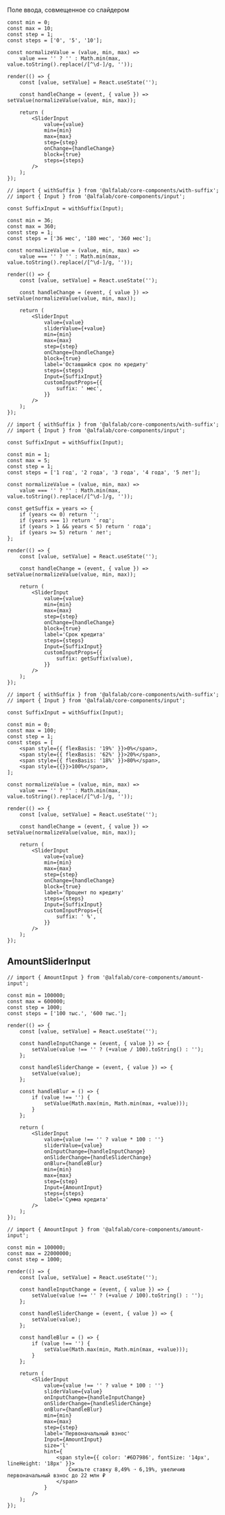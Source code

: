 Поле ввода, совмещенное со слайдером

```tsx live
const min = 0;
const max = 10;
const step = 1;
const steps = ['0', '5', '10'];

const normalizeValue = (value, min, max) =>
    value === '' ? '' : Math.min(max, value.toString().replace(/[^\d-]/g, ''));

render(() => {
    const [value, setValue] = React.useState('');

    const handleChange = (event, { value }) => setValue(normalizeValue(value, min, max));

    return (
        <SliderInput
            value={value}
            min={min}
            max={max}
            step={step}
            onChange={handleChange}
            block={true}
            steps={steps}
        />
    );
});
```

```tsx live
// import { withSuffix } from '@alfalab/core-components/with-suffix';
// import { Input } from '@alfalab/core-components/input';

const SuffixInput = withSuffix(Input);

const min = 36;
const max = 360;
const step = 1;
const steps = ['36 мес', '180 мес', '360 мес'];

const normalizeValue = (value, min, max) =>
    value === '' ? '' : Math.min(max, value.toString().replace(/[^\d-]/g, ''));

render(() => {
    const [value, setValue] = React.useState('');

    const handleChange = (event, { value }) => setValue(normalizeValue(value, min, max));

    return (
        <SliderInput
            value={value}
            sliderValue={+value}
            min={min}
            max={max}
            step={step}
            onChange={handleChange}
            block={true}
            label='Оставшийся срок по кредиту'
            steps={steps}
            Input={SuffixInput}
            customInputProps={{
                suffix: ' мес',
            }}
        />
    );
});
```

```tsx live
// import { withSuffix } from '@alfalab/core-components/with-suffix';
// import { Input } from '@alfalab/core-components/input';

const SuffixInput = withSuffix(Input);

const min = 1;
const max = 5;
const step = 1;
const steps = ['1 год', '2 года', '3 года', '4 года', '5 лет'];

const normalizeValue = (value, min, max) =>
    value === '' ? '' : Math.min(max, value.toString().replace(/[^\d-]/g, ''));

const getSuffix = years => {
    if (years <= 0) return '';
    if (years === 1) return ' год';
    if (years > 1 && years < 5) return ' года';
    if (years >= 5) return ' лет';
};

render(() => {
    const [value, setValue] = React.useState('');

    const handleChange = (event, { value }) => setValue(normalizeValue(value, min, max));

    return (
        <SliderInput
            value={value}
            min={min}
            max={max}
            step={step}
            onChange={handleChange}
            block={true}
            label='Срок кредита'
            steps={steps}
            Input={SuffixInput}
            customInputProps={{
                suffix: getSuffix(value),
            }}
        />
    );
});
```

```tsx live
// import { withSuffix } from '@alfalab/core-components/with-suffix';
// import { Input } from '@alfalab/core-components/input';

const SuffixInput = withSuffix(Input);

const min = 0;
const max = 100;
const step = 1;
const steps = [
    <span style={{ flexBasis: '19%' }}>0%</span>,
    <span style={{ flexBasis: '62%' }}>20%</span>,
    <span style={{ flexBasis: '18%' }}>80%</span>,
    <span style={{}}>100%</span>,
];

const normalizeValue = (value, min, max) =>
    value === '' ? '' : Math.min(max, value.toString().replace(/[^\d-]/g, ''));

render(() => {
    const [value, setValue] = React.useState('');

    const handleChange = (event, { value }) => setValue(normalizeValue(value, min, max));

    return (
        <SliderInput
            value={value}
            min={min}
            max={max}
            step={step}
            onChange={handleChange}
            block={true}
            label='Процент по кредиту'
            steps={steps}
            Input={SuffixInput}
            customInputProps={{
                suffix: ' %',
            }}
        />
    );
});
```

## AmountSliderInput

```tsx live
// import { AmountInput } from '@alfalab/core-components/amount-input';

const min = 100000;
const max = 600000;
const step = 1000;
const steps = ['100 тыс.', '600 тыс.'];

render(() => {
    const [value, setValue] = React.useState('');

    const handleInputChange = (event, { value }) => {
        setValue(value !== '' ? (+value / 100).toString() : '');
    };

    const handleSliderChange = (event, { value }) => {
        setValue(value);
    };

    const handleBlur = () => {
        if (value !== '') {
            setValue(Math.max(min, Math.min(max, +value)));
        }
    };

    return (
        <SliderInput
            value={value !== '' ? value * 100 : ''}
            sliderValue={value}
            onInputChange={handleInputChange}
            onSliderChange={handleSliderChange}
            onBlur={handleBlur}
            min={min}
            max={max}
            step={step}
            Input={AmountInput}
            steps={steps}
            label='Сумма кредита'
        />
    );
});
```

```tsx live
// import { AmountInput } from '@alfalab/core-components/amount-input';

const min = 100000;
const max = 22000000;
const step = 1000;

render(() => {
    const [value, setValue] = React.useState('');

    const handleInputChange = (event, { value }) => {
        setValue(value !== '' ? (+value / 100).toString() : '');
    };

    const handleSliderChange = (event, { value }) => {
        setValue(value);
    };

    const handleBlur = () => {
        if (value !== '') {
            setValue(Math.max(min, Math.min(max, +value)));
        }
    };

    return (
        <SliderInput
            value={value !== '' ? value * 100 : ''}
            sliderValue={value}
            onInputChange={handleInputChange}
            onSliderChange={handleSliderChange}
            onBlur={handleBlur}
            min={min}
            max={max}
            step={step}
            label='Первоначальный взнос'
            Input={AmountInput}
            size='l'
            hint={
                <span style={{ color: '#6D7986', fontSize: '14px', lineHeight: '18px' }}>
                    Снизьте ставку 8,49% ➝ 6,19%, увеличив первоначальный взнос до 22 млн ₽
                </span>
            }
        />
    );
});
```
